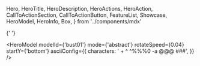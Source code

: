   Hero,
  HeroTitle,
  HeroDescription,
  HeroActions,
  HeroAction,
  CallToActionSection,
  CallToActionButton,
  FeatureList,
  Showcase,
  HeroModel,
  HeroInfo,
  Box,
} from '../components/mdx'

{' '}

<HeroModel
  modelId={'bust01'}
  mode={'abstract'}
  rotateSpeed={0.04}
  startY={'bottom'}
  asciiConfig={{
    characters: ' + ^ ^%%%0 -a @@@ ###',
  }}
/>
